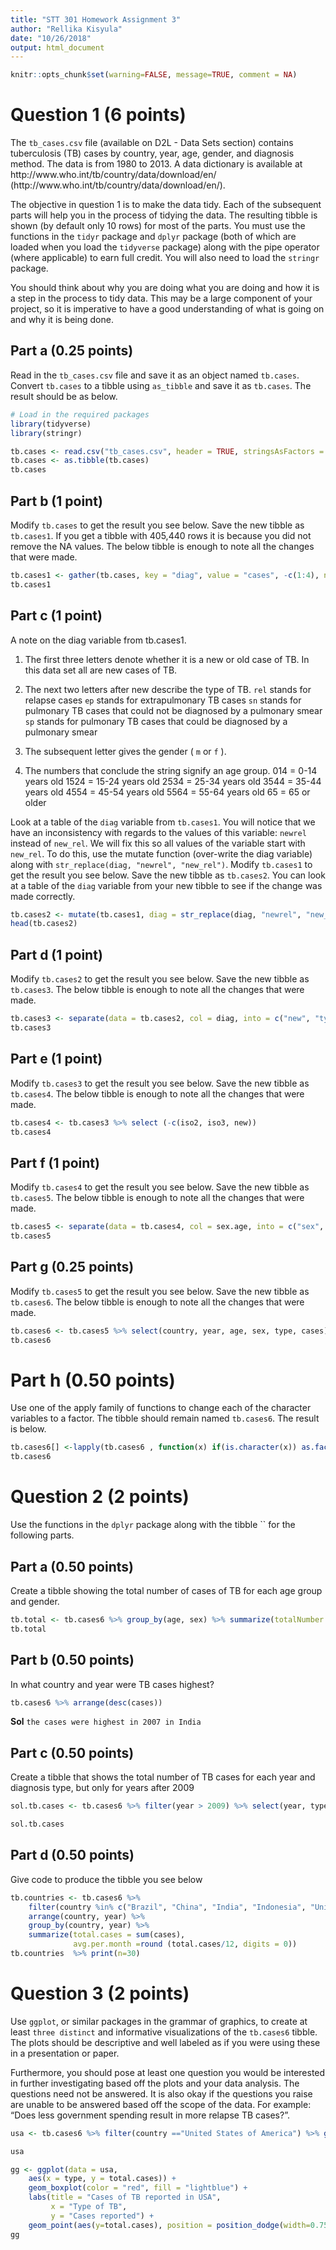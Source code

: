 ```yaml
---
title: "STT 301 Homework Assignment 3"
author: "Rellika Kisyula"
date: "10/26/2018"
output: html_document
---
```


```r
knitr::opts_chunk$set(warning=FALSE, message=TRUE, comment = NA)
```

# Question 1 (6 points)

The `tb_cases.csv` file (available on D2L - Data Sets section) contains tuberculosis (TB) cases by country, year, age, gender, and diagnosis method. The data is from 1980 to 2013. A data dictionary is available at http://www.who.int/tb/country/data/download/en/ (http://www.who.int/tb/country/data/download/en/).

The objective in question 1 is to make the data tidy. Each of the subsequent parts will help you in the process of tidying the data. The resulting tibble is shown (by default only 10 rows) for most of the parts. You must use the functions in the `tidyr` package and `dplyr` package (both of which are loaded when you load the `tidyverse` package) along with the pipe operator (where applicable) to earn full credit. You will also need to load the `stringr` package.

You should think about why you are doing what you are doing and how it is a step in the process to tidy data. This may be a large component of your project, so it is imperative to have a good understanding of what is going on and why it is being done.


## Part a (0.25 points)
Read in the `tb_cases.csv` file and save it as an object named `tb.cases`. Convert `tb.cases` to a tibble using `as_tibble` and save it as `tb.cases`. The result should be as below.

```r
# Load in the required packages
library(tidyverse)
library(stringr)
```

```r
tb.cases <- read.csv("tb_cases.csv", header = TRUE, stringsAsFactors = FALSE)
tb.cases <- as.tibble(tb.cases)
tb.cases
```


## Part b (1 point)
Modify `tb.cases` to get the result you see below. Save the new tibble as `tb.cases1`. If you get a tibble with 405,440 rows it is because you did not remove the NA values. The below tibble is enough to note all the changes that were made.

```r
tb.cases1 <- gather(tb.cases, key = "diag", value = "cases", -c(1:4), na.rm = T)
tb.cases1
```


## Part c (1 point)
A note on the diag variable from tb.cases1.

1. The first three letters denote whether it is a new or old case of TB. In this data set all are new cases of TB. 

2. The next two letters after new describe the type of TB.
    `rel` stands for relapse cases
    `ep` stands for extrapulmonary TB cases
    `sn` stands for pulmonary TB cases that could not be diagnosed by a pulmonary smear 
    `sp` stands for pulmonary TB cases that could be diagnosed by a pulmonary smear
3. The subsequent letter gives the gender ( `m` or `f` ).
4. The numbers that conclude the string signify an age group.
    014 = 0-14 years old
    1524 = 15-24 years old
    2534 = 25-34 years old
    3544 = 35-44 years old
    4554 = 45-54 years old
    5564 = 55-64 years old 
    65 = 65 or older

Look at a table of the `diag` variable from `tb.cases1`. You will notice that we have an inconsistency with regards to the values of this variable: `newrel` instead of `new_rel`. We will fix this so all values of the variable start with `new_rel`. To do this, use the mutate function (over-write the diag variable) along with `str_replace(diag, "newrel", "new_rel")`. Modify `tb.cases1` to get the result you see below. Save the new tibble as `tb.cases2`. You can look at a table of the `diag` variable from your new tibble to see if the change was made correctly.

```r
tb.cases2 <- mutate(tb.cases1, diag = str_replace(diag, "newrel", "new_rel"))
head(tb.cases2)
```


## Part d (1 point)
Modify `tb.cases2` to get the result you see below. Save the new tibble as `tb.cases3`. The below tibble is enough to note all the changes that were made.

```r
tb.cases3 <- separate(data = tb.cases2, col = diag, into = c("new", "type", "sex.age"), sep="_")
tb.cases3
```


## Part e (1 point)
Modify `tb.cases3` to get the result you see below. Save the new tibble as `tb.cases4`. The below tibble is enough to note all the changes that were made.
```r
tb.cases4 <- tb.cases3 %>% select (-c(iso2, iso3, new))
tb.cases4
```


## Part f (1 point)
Modify `tb.cases4` to get the result you see below. Save the new tibble as `tb.cases5`. The below tibble is enough to note all the changes that were made.
```r
tb.cases5 <- separate(data = tb.cases4, col = sex.age, into = c("sex", "age"), sep=1)
tb.cases5
```


## Part g (0.25 points)
Modify `tb.cases5` to get the result you see below. Save the new tibble as `tb.cases6`. The below tibble is enough to note all the changes that were made.
```r
tb.cases6 <- tb.cases5 %>% select(country, year, age, sex, type, cases)
tb.cases6
```


# Part h (0.50 points)
Use one of the apply family of functions to change each of the character variables to a factor. The tibble should remain named `tb.cases6`. The result is below.
```r
tb.cases6[] <-lapply(tb.cases6 , function(x) if(is.character(x)) as.factor(x) else x)
tb.cases6
```


# Question 2 (2 points)
Use the functions in the `dplyr` package along with the tibble `` for the following parts.


## Part a (0.50 points)
Create a tibble showing the total number of cases of TB for each age group and gender.
```r
tb.total <- tb.cases6 %>% group_by(age, sex) %>% summarize(totalNumber = sum(cases))
tb.total
```


## Part b (0.50 points)
In what country and year were TB cases highest?
```r
tb.cases6 %>% arrange(desc(cases))
```
**Sol** `the cases were highest in 2007 in India`


## Part c (0.50 points)
Create a tibble that shows the total number of TB cases for each year and diagnosis type, but only for years after 2009
```r
sol.tb.cases <- tb.cases6 %>% filter(year > 2009) %>% select(year, type, cases) %>% group_by(year, type) %>% summarize(totalNumber = sum(cases))

sol.tb.cases
```


## Part d (0.50 points)
Give code to produce the tibble you see below
```r
tb.countries <- tb.cases6 %>%
    filter(country %in% c("Brazil", "China", "India", "Indonesia", "United States of America") & year > 2007) %>% 
    arrange(country, year) %>% 
    group_by(country, year) %>% 
    summarize(total.cases = sum(cases), 
              avg.per.month =round (total.cases/12, digits = 0))
tb.countries  %>% print(n=30)
```


# Question 3 (2 points)

Use `ggplot`, or similar packages in the grammar of graphics, to create at least `three distinct` and informative visualizations of the `tb.cases6` tibble. The plots should be descriptive and well labeled as if you were using these in a presentation or paper.

Furthermore, you should pose at least one question you would be interested in further investigating based off the plots and your data analysis. The questions need not be answered. It is also okay if the questions you raise are unable to be answered based off the scope of the data. For example: “Does less government spending result in more relapse TB cases?”.


```r
usa <- tb.cases6 %>% filter(country =="United States of America") %>% group_by(year, age, sex, type) %>% summarise(total.cases = sum(cases))

usa
```


```r

gg <- ggplot(data = usa,
    aes(x = type, y = total.cases)) +
    geom_boxplot(color = "red", fill = "lightblue") +
    labs(title = "Cases of TB reported in USA",
         x = "Type of TB",
         y = "Cases reported") +
    geom_point(aes(y=total.cases), position = position_dodge(width=0.75)) + coord_flip()
gg
```






















































